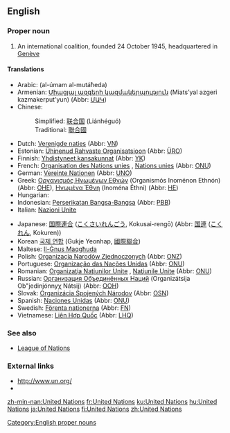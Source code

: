 ==English==
{{wikipedia}}

===Proper noun===
{{en-proper noun}}

# An international coalition, founded 24 October 1945, headquartered in [[Genève]]

====Translations====
{{trans-top|international coalition}}
*Arabic: {{ARchar|[[الامم المتحدة]]}} (al-úmam al-mutáħeda) {{f|p}}
*Armenian: [[Միացյալ ազգերի կազմակերպություն]] (Miats’yal azgeri kazmakerput’yun) (Abbr: [[ՄԱԿ]])
*Chinese:
*:Simplified: [[联合国]] (Liánhéguó)
*:Traditional: [[聯合國]]
*Dutch: [[Verenigde naties]] {{f|p}} (Abbr: [[VN]])
*Estonian: [[Ühinenud Rahvaste Organisatsioon]] (Abbr: [[ÜRO]])
*Finnish: [[Yhdistyneet kansakunnat]] (Abbr: [[YK]])
*French: [[Organisation des Nations unies]] {{f}}, [[Nations unies]] {{f|p}} (Abbr: [[ONU]])
*German: [[Vereinte Nationen]] {{f|p}} (Abbr: [[UNO]])
*Greek: [[Οργανισμός Ηνωμένων Εθνών]] (Organismós Inoménon Ethnón) {{m}} (Abbr: [[ΟΗΕ]]), [[Ηνωμένα Έθνη]] (Inoména Éthni) {{f}} (Abbr: [[ΗE]])
*Hungarian: {{t|hu|Egyesült Nemzetek Szervezete}}
*Indonesian: [[Perserikatan Bangsa-Bangsa]] (Abbr: [[PBB]])
*Italian: [[Nazioni Unite]]
{{trans-mid}}
*Japanese: [[国際連合]] ([[こくさいれんごう]], Kokusai-rengō) (Abbr: [[国連]] ([[こくれん]], Kokuren))
*Korean [[국제 연합]] (Gukje Yeonhap, [[國際聯合]])
*Maltese: [[Il-Ġnus Maqgħuda]]
*Polish: [[Organizacja Narodów Zjednoczonych]] {{f}} (Abbr: [[ONZ]])
*Portuguese: [[Organização das Nações Unidas]] {{f}} (Abbr: [[ONU]])
*Romanian: [[Organizaţia Naţiunilor Unite]] {{f}}, [[Naţiunile Unite]] {{f|p}} {{f}} (Abbr: [[ONU]])
*Russian: [[Организация Объединённых Наций]] (Organizátsija Ob"jedinjónnyχ Nátsij) {{f}} (Abbr: [[ООН]])
*Slovak: [[Organizácia Spojených Národov]] {{f}} (Abbr: [[OSN]])
*Spanish: [[Naciones Unidas]] {{f|p}} (Abbr: [[ONU]])
*Swedish: [[Förenta nationerna]] {{c|p}} (Abbr: [[FN]])
*Vietnamese: [[Liên Hợp Quốc]] (Abbr: [[LHQ]])
{{trans-bottom}}

===See also===
* [[League of Nations]]

===External links===
*[http://www.un.org/ http://www.un.org/]
* {{pedialite}}

[[Category:English proper nouns]]

[[zh-min-nan:United Nations]]
[[fr:United Nations]]
[[ku:United Nations]]
[[hu:United Nations]]
[[ja:United Nations]]
[[fi:United Nations]]
[[zh:United Nations]]
